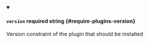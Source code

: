 
<details className="config-field" data-expandable="false" open>
<summary>

#### `version` <span className="config-field-required" data-required="true">required</span> <span className="config-field-type">string</span> <span className="config-field-default"></span> <span className="config-field-enum"></span> {#require-plugins-version}

Version constraint of the plugin that should be installed

</summary>



</details>
